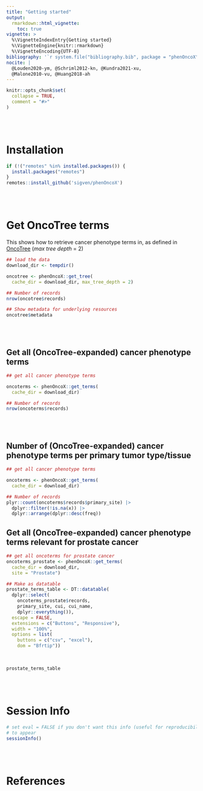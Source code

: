 ```yaml
---
title: "Getting started"
output: 
  rmarkdown::html_vignette:
    toc: true
vignette: >
  %\VignetteIndexEntry{Getting started}
  %\VignetteEngine{knitr::rmarkdown}
  %\VignetteEncoding{UTF-8}
bibliography: '`r system.file("bibliography.bib", package = "phenOncoX")`'
nocite: |
  @Louden2020-ym, @Schriml2012-kn, @Kundra2021-xu, 
  @Malone2010-vu, @Huang2018-ah
---
```


```r
knitr::opts_chunk$set(
  collapse = TRUE,
  comment = "#>"
)
```


<br><br>


# Installation

```r

if (!("remotes" %in% installed.packages()) {
  install.packages("remotes")
}
remotes::install_github('sigven/phenOncoX')
```


<br><br>

# Get OncoTree terms

This shows how to retrieve cancer phenotype terms in, as defined in 
[OncoTree](http://oncotree.mskcc.org/#/home) (*max tree depth* = 2)

```r

## load the data
download_dir <- tempdir()

oncotree <- phenOncoX::get_tree(
  cache_dir = download_dir, max_tree_depth = 2)

## Number of records
nrow(oncotree$records)

## Show metadata for underlying resources
oncotree$metadata


```

<br><br>

## Get all (OncoTree-expanded) cancer phenotype terms

```r

## get all cancer phenotype terms

oncoterms <- phenOncoX::get_terms(
  cache_dir = download_dir)

## Number of records
nrow(oncoterms$records)


```

<br><br>

## Number of (OncoTree-expanded) cancer phenotype terms per primary tumor type/tissue

```r

## get all cancer phenotype terms

oncoterms <- phenOncoX::get_terms(
  cache_dir = download_dir)

## Number of records
plyr::count(oncoterms$records$primary_site) |> 
  dplyr::filter(!is.na(x)) |>
  dplyr::arrange(dplyr::desc(freq))

```



## Get all (OncoTree-expanded) cancer phenotype terms relevant for prostate cancer 

```r

## get all oncoterms for prostate cancer
oncoterms_prostate <- phenOncoX::get_terms(
  cache_dir = download_dir, 
  site = "Prostate")

## Make as datatable
prostate_terms_table <- DT::datatable(
  dplyr::select(
    oncoterms_prostate$records, 
    primary_site, cui, cui_name,
    dplyr::everything()),
  escape = FALSE,
  extensions = c("Buttons", "Responsive"), 
  width = "100%",
  options = list(
    buttons = c("csv", "excel"), 
    dom = "Bfrtip"))

```

<br>

```r
prostate_terms_table
```

<br><br>

# Session Info

\vspace{5pt}
\footnotesize
```r
# set eval = FALSE if you don't want this info (useful for reproducibility) 
# to appear
sessionInfo()
```
\normalsize

<br><br>

# References